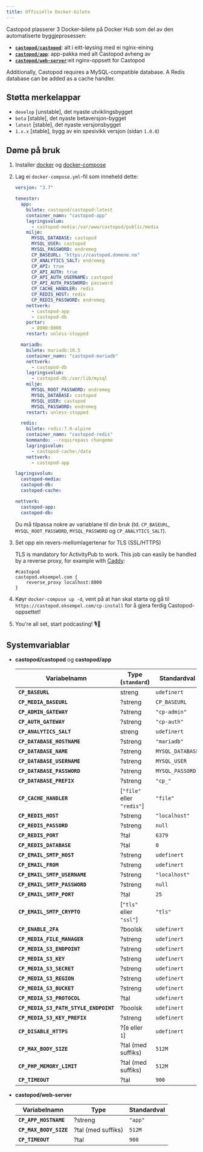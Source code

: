 ```yaml
---
title: Offisielle Docker-bilete
---
```


Castopod plasserer 3 Docker-bilete på Docker Hub som del av den automatiserte
byggjeprosessen:

- [**`castopod/castopod`**](https://hub.docker.com/r/castopod/castopod): alt i
  eitt-løysing med ei nginx-eining
- [**`castopod/app`**](https://hub.docker.com/r/castopod/app): app-pakka med alt
  Castopod avheng av
- [**`castopod/web-server`**](https://hub.docker.com/r/castopod/web-server):eit
  nginx-oppsett for Castopod

Additionally, Castopod requires a MySQL-compatible database. A Redis database
can be added as a cache handler.

## Støtta merkelappar

- `develop` [unstable], det nyaste utviklingsbygget
- `beta` [stable], det nyaste betaversjon-bygget
- `latest` [stable], det nyaste versjonsbygget
- `1.x.x` [stable], bygg av ein spesivikk versjon (sidan `1.0.0`)

## Døme på bruk

1. Installer [docker](https://docs.docker.com/get-docker/) og
   [docker-compose](https://docs.docker.com/compose/install/)

2. Lag ei `docker-compose.yml`-fil som inneheld dette:

   ```yml
   versjon: "3.7"

   tenester:
     app:
       bilete: castopod/castopod:latest
       container_namn: "castopod-app"
       lagringsvolum:
         - castopod-media:/var/www/castopod/public/media
       miljø:
         MYSQL_DATABASE: castopod
         MYSQL_USER: castopod
         MYSQL_PASSWORD: endremeg
         CP_BASEURL: "https://castopod.domene.no"
         CP_ANALYTICS_SALT: endremeg
         CP_API: true
         CP_API_AUTH: true
         CP_API_AUTH_USERNAME: castopod
         CP_API_AUTH_PASSWORD: password
         CP_CACHE_HANDLER: redis
         CP_REDIS_HOST: redis
         CP_REDIS_PASSWORD: endremeg
       nettverk:
         - castopod-app
         - castopod-db
       portar:
         - 8000:8000
       restart: unless-stopped

     mariadb:
       bilete: mariadb:10.5
       container_namn: "castopod-mariadb"
       nettverk:
         - castopod-db
       lagringsvolum:
         - castopod-db:/var/lib/mysql
       miljø:
         MYSQL_ROOT_PASSWORD: endremeg
         MYSQL_DATABASE: castopod
         MYSQL_USER: castopod
         MYSQL_PASSWORD: endremeg
       restart: unless-stopped

     redis:
       bilete: redis:7.0-alpine
       container_namn: "castopod-redis"
       kommando: --requirepass changeme
       lagringsvolum:
         - castopod-cache:/data
       nettverk:
         - castopod-app

   lagringsvolum:
     castopod-media:
     castopod-db:
     castopod-cache:

   nettverk:
     castopod-app:
     castopod-db:
   ```

   Du må tilpassa nokre av variablane til din bruk (td. `CP_BASEURL`,
   `MYSQL_ROOT_PASSWORD`, `MYSQL_PASSWORD` og `CP_ANALYTICS_SALT`).

3. Set opp ein revers-mellomlagertenar for TLS (SSL/HTTPS)

   TLS is mandatory for ActivityPub to work. This job can easily be handled by
   a reverse proxy, for example with [Caddy](https://caddyserver.com/):

   ```
   #castopod
   castopod.eksempel.com {
       reverse_proxy localhost:8000
   }
   ```

4. Køyr `docker-compose up -d`, vent på at han skal starta og gå til
   `https://castopod.eksempel.com/cp-install` for å gjera ferdig
   Castopod-oppsettet!

5. You're all set, start podcasting! 🎙️🚀

## Systemvariablar

- **castopod/castopod** og **castopod/app**

  | Variabelnamn                          | Type (`standard`)          | Standardval      |
  | ------------------------------------- | -------------------------- | ---------------- |
  | **`CP_BASEURL`**                      | streng                     | `udefinert`      |
  | **`CP_MEDIA_BASEURL`**                | ?streng                    | `CP_BASEURL`     |
  | **`CP_ADMIN_GATEWAY`**                | ?streng                    | `"cp-admin"`     |
  | **`CP_AUTH_GATEWAY`**                 | ?streng                    | `"cp-auth"`      |
  | **`CP_ANALYTICS_SALT`**               | streng                     | `udefinert`      |
  | **`CP_DATABASE_HOSTNAME`**            | ?streng                    | `"mariadb"`      |
  | **`CP_DATABASE_NAME`**                | ?streng                    | `MYSQL_DATABASE` |
  | **`CP_DATABASE_USERNAME`**            | ?streng                    | `MYSQL_USER`     |
  | **`CP_DATABASE_PASSWORD`**            | ?streng                    | `MYSQL_PASSORD`  |
  | **`CP_DATABASE_PREFIX`**              | ?streng                    | `"cp_"`          |
  | **`CP_CACHE_HANDLER`**                | [`"file"` eller `"redis"`] | `"file"`         |
  | **`CP_REDIS_HOST`**                   | ?streng                    | `"localhost"`    |
  | **`CP_REDIS_PASSORD`**                | ?streng                    | `null`           |
  | **`CP_REDIS_PORT`**                   | ?tal                       | `6379`           |
  | **`CP_REDIS_DATABASE`**               | ?tal                       | `0`              |
  | **`CP_EMAIL_SMTP_HOST`**              | ?streng                    | `udefinert`      |
  | **`CP_EMAIL_FROM`**                   | ?streng                    | `udefinert`      |
  | **`CP_EMAIL_SMTP_USERNAME`**          | ?streng                    | `"localhost"`    |
  | **`CP_EMAIL_SMTP_PASSWORD`**          | ?streng                    | `null`           |
  | **`CP_EMAIL_SMTP_PORT`**              | ?tal                       | `25`             |
  | **`CP_EMAIL_SMTP_CRYPTO`**            | [`"tls"` eller `"ssl"`]    | `"tls"`          |
  | **`CP_ENABLE_2FA`**                   | ?boolsk                    | `udefinert`      |
  | **`CP_MEDIA_FILE_MANAGER`**           | ?streng                    | `udefinert`      |
  | **`CP_MEDIA_S3_ENDPOINT`**            | ?streng                    | `udefinert`      |
  | **`CP_MEDIA_S3_KEY`**                 | ?streng                    | `udefinert`      |
  | **`CP_MEDIA_S3_SECRET`**              | ?streng                    | `udefinert`      |
  | **`CP_MEDIA_S3_REGION`**              | ?streng                    | `udefinert`      |
  | **`CP_MEDIA_S3_BUCKET`**              | ?streng                    | `udefinert`      |
  | **`CP_MEDIA_S3_PROTOCOL`**            | ?tal                       | `udefinert`      |
  | **`CP_MEDIA_S3_PATH_STYLE_ENDPOINT`** | ?boolsk                    | `udefinert`      |
  | **`CP_MEDIA_S3_KEY_PREFIX`**          | ?streng                    | `udefinert`      |
  | **`CP_DISABLE_HTTPS`**                | ?[`0` eller `1`]           | `udefinert`      |
  | **`CP_MAX_BODY_SIZE`**                | ?tal (med suffiks)         | `512M`           |
  | **`CP_PHP_MEMORY_LIMIT`**             | ?tal (med suffiks)         | `512M`           |
  | **`CP_TIMEOUT`**                      | ?tal                       | `900`            |

- **castopod/web-server**

  | Variabelnamn           | Type               | Standardval |
  | ---------------------- | ------------------ | ----------- |
  | **`CP_APP_HOSTNAME`**  | ?streng            | `"app"`     |
  | **`CP_MAX_BODY_SIZE`** | ?tal (med suffiks) | `512M`      |
  | **`CP_TIMEOUT`**       | ?tal               | `900`       |

